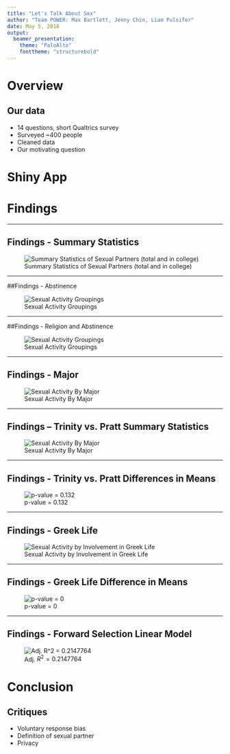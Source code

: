 ```yaml
---
title: "Let's Talk About Sex"
author: "Team POWER: Max Bartlett, Jenny Chin, Liam Pulsifer"
date: May 5, 2018
output:
  beamer_presentation:
    theme: "PaloAlto"
    fonttheme: "structurebold"
---
```



# Overview

## Our data

- 14 questions, short Qualtrics survey
- Surveyed ~400 people
- Cleaned data
- Our motivating question

# Shiny App

# Findings

----

## Findings - Summary Statistics

![Summary Statistics of Sexual Partners (total and in college)](images/summary-stats)

----

##Findings - Abstinence

![Sexual Activity Groupings](images/abstinence)

----

##Findings - Religion and Abstinence

![Sexual Activity Groupings](images/religion-and-abstinence)

----

## Findings - Major

![Sexual Activity By Major](images/by-major-plots-1)

----

## Findings -- Trinity vs. Pratt Summary Statistics

![Sexual Activity By Major](images/trinity-and-pratt)

----

## Findings - Trinity vs. Pratt Differences in Means

![p-value = 0.132](images/pratt-trinity-diff-in-means-1)

----

## Findings - Greek Life

![Sexual Activity by Involvement in Greek Life](images/by-year-1)

----

## Findings - Greek Life Difference in Means

![p-value = 0](images/greek-hypothesis-test-1)

----

## Findings - Forward Selection Linear Model

![Adj. $R^2 = 0.2147764$](images/forward-selection-model)

# Conclusion
## Critiques

- Voluntary response bias
- Definition of sexual partner
- Privacy